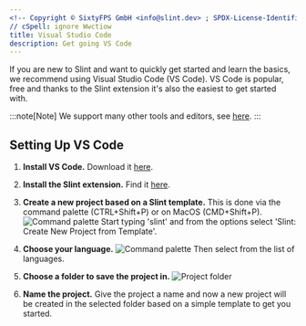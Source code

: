```yaml
---
<!-- Copyright © SixtyFPS GmbH <info@slint.dev> ; SPDX-License-Identifier: MIT -->
// cSpell: ignore Wwctiow
title: Visual Studio Code
description: Get going VS Code
---
```



<YouTube id="fWwctiowLnY" poster="https://github.com/user-attachments/assets/873f51b3-cb32-44f7-be8b-6e4c03c204ff" />

If you are new to Slint and want to quickly get started and learn the basics, we recommend
using Visual Studio Code (VS Code). VS Code is popular, free and thanks to the Slint extension
it's also the easiest to get started with.




:::note[Note]
We support many other tools and editors, see [here](https://github.com/slint-ui/slint/blob/master/editors/README.md#editors).
:::


## Setting Up VS Code



<Steps>

1. **Install VS Code.**
Download it [here](https://code.visualstudio.com).

2. **Install the Slint extension.**
Find it [here](https://marketplace.visualstudio.com/items?itemName=Slint.slint).

3. **Create a new project based on a Slint template.**
This is done via the command palette (CTRL+Shift+P) or on MacOS (CMD+Shift+P).
![Command palette](../../../../assets/getting-started/macos-vscode-template-1.webp)
Start typing 'slint' and from the options select 'Slint: Create New Project from Template'.
4. **Choose your language.**
![Command palette](../../../../assets/getting-started/macos-vscode-template-3.webp)
Then select from the list of languages.

5. **Choose a folder to save the project in.**
![Project folder](../../../../assets/getting-started/macos-vscode-template-2.webp)

6. **Name the project.**
Give the project a name and now a new project will be created in the selected folder based
on a simple template to get you started.

</Steps>

